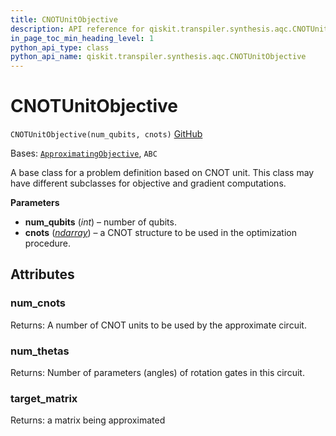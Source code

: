 ```yaml
---
title: CNOTUnitObjective
description: API reference for qiskit.transpiler.synthesis.aqc.CNOTUnitObjective
in_page_toc_min_heading_level: 1
python_api_type: class
python_api_name: qiskit.transpiler.synthesis.aqc.CNOTUnitObjective
---
```


# CNOTUnitObjective

<span id="qiskit.transpiler.synthesis.aqc.CNOTUnitObjective" />

`CNOTUnitObjective(num_qubits, cnots)` [GitHub](https://github.com/qiskit/qiskit/tree/stable/0.24/qiskit/transpiler/synthesis/aqc/cnot_unit_objective.py "view source code")

Bases: [`ApproximatingObjective`](qiskit.transpiler.synthesis.aqc.ApproximatingObjective "qiskit.transpiler.synthesis.aqc.approximate.ApproximatingObjective"), `ABC`

A base class for a problem definition based on CNOT unit. This class may have different subclasses for objective and gradient computations.

**Parameters**

*   **num\_qubits** (*int*) – number of qubits.
*   **cnots** ([*ndarray*](https://numpy.org/doc/stable/reference/generated/numpy.ndarray.html#numpy.ndarray "(in NumPy v1.25)")) – a CNOT structure to be used in the optimization procedure.

## Attributes

<span id="qiskit.transpiler.synthesis.aqc.CNOTUnitObjective.num_cnots" />

### num\_cnots

Returns: A number of CNOT units to be used by the approximate circuit.

<span id="qiskit.transpiler.synthesis.aqc.CNOTUnitObjective.num_thetas" />

### num\_thetas

Returns: Number of parameters (angles) of rotation gates in this circuit.

<span id="qiskit.transpiler.synthesis.aqc.CNOTUnitObjective.target_matrix" />

### target\_matrix

Returns: a matrix being approximated

